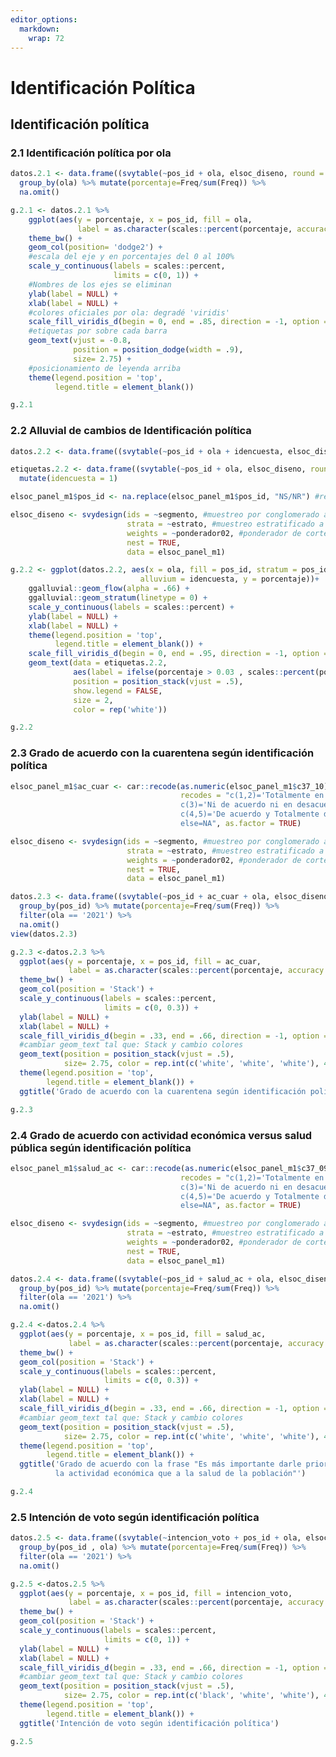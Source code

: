 ```yaml
---
editor_options: 
  markdown: 
    wrap: 72
---
```


# Identificación Política



## Identificación política

### 2.1 Identificación política por ola

<!-- ### 2.1 Identificación política por ola -->

```r
datos.2.1 <- data.frame((svytable(~pos_id + ola, elsoc_diseno, round = F))) %>%
  group_by(ola) %>% mutate(porcentaje=Freq/sum(Freq)) %>%
  na.omit()
```

```r
g.2.1 <- datos.2.1 %>% 
    ggplot(aes(y = porcentaje, x = pos_id, fill = ola, 
               label = as.character(scales::percent(porcentaje, accuracy = .1)))) +
    theme_bw() + 
    geom_col(position= 'dodge2') +
    #escala del eje y en porcentajes del 0 al 100%
    scale_y_continuous(labels = scales::percent,
                       limits = c(0, 1)) +
    #Nombres de los ejes se eliminan
    ylab(label = NULL) +
    xlab(label = NULL) +
    #colores oficiales por ola: degradé 'viridis'
    scale_fill_viridis_d(begin = 0, end = .85, direction = -1, option = 'viridis') +
    #etiquetas por sobre cada barra
    geom_text(vjust = -0.8,
              position = position_dodge(width = .9),
              size= 2.75) +
    #posicionamiento de leyenda arriba
    theme(legend.position = 'top',
          legend.title = element_blank())

g.2.1
```
### 2.2 Alluvial de cambios de Identificación política

<!-- ### 2.2 Alluvial de cambios de Identificación política (+o-) -->

```r
datos.2.2 <- data.frame((svytable(~pos_id + ola + idencuesta, elsoc_diseno, round = F))) %>% dplyr::filter(Freq>0)  %>% group_by(ola) %>% mutate(porcentaje=Freq/sum(Freq)) %>% na.omit()

etiquetas.2.2 <- data.frame((svytable(~pos_id + ola, elsoc_diseno, round = F))) %>% group_by(ola) %>% mutate(porcentaje=Freq/sum(Freq)) %>% na.omit() %>% 
  mutate(idencuesta = 1)

elsoc_panel_m1$pos_id <- na.replace(elsoc_panel_m1$pos_id, "NS/NR") #recode NA en categoría "NS/NR"

elsoc_diseno <- svydesign(ids = ~segmento, #muestreo por conglomerado a nivel de manzanas (segmento)
                          strata = ~estrato, #muestreo estratificado a nivel ciudad (estato)
                          weights = ~ponderador02, #ponderador de corte transversal
                          nest = TRUE,
                          data = elsoc_panel_m1)
```

```r

g.2.2 <- ggplot(datos.2.2, aes(x = ola, fill = pos_id, stratum = pos_id,
                             alluvium = idencuesta, y = porcentaje))+
    ggalluvial::geom_flow(alpha = .66) + 
    ggalluvial::geom_stratum(linetype = 0) +
    scale_y_continuous(labels = scales::percent) + 
    ylab(label = NULL) +
    xlab(label = NULL) + 
    theme(legend.position = 'top',
          legend.title = element_blank()) +
    scale_fill_viridis_d(begin = 0, end = .95, direction = -1, option = 'viridis') +
    geom_text(data = etiquetas.2.2, 
              aes(label = ifelse(porcentaje > 0.03 , scales::percent(porcentaje, accuracy = .1),"")),
              position = position_stack(vjust = .5),
              show.legend = FALSE,
              size = 2,
              color = rep('white'))

g.2.2
```

### 2.3 Grado de acuerdo con la cuarentena según identificación política

<!-- ### 2.3 Grado de acuerdo con la cuarentena según identificación política -->

```r
elsoc_panel_m1$ac_cuar <- car::recode(as.numeric(elsoc_panel_m1$c37_10), 
                                      recodes = "c(1,2)='Totalmente en desacuerdo y En desacuerdo';
                                      c(3)='Ni de acuerdo ni en desacuerdo'; 
                                      c(4,5)='De acuerdo y Totalmente de acuerdo';
                                      else=NA", as.factor = TRUE) 

elsoc_diseno <- svydesign(ids = ~segmento, #muestreo por conglomerado a nivel de manzanas (segmento)
                          strata = ~estrato, #muestreo estratificado a nivel ciudad (estato)
                          weights = ~ponderador02, #ponderador de corte transversal
                          nest = TRUE,
                          data = elsoc_panel_m1)
```

```r
datos.2.3 <- data.frame((svytable(~pos_id + ac_cuar + ola, elsoc_diseno, round = F))) %>%
  group_by(pos_id) %>% mutate(porcentaje=Freq/sum(Freq)) %>%
  filter(ola == '2021') %>%
  na.omit()
view(datos.2.3)
```


```r
g.2.3 <-datos.2.3 %>% 
  ggplot(aes(y = porcentaje, x = pos_id, fill = ac_cuar, 
             label = as.character(scales::percent(porcentaje, accuracy = .1)))) + 
  theme_bw() + 
  geom_col(position = 'Stack') +
  scale_y_continuous(labels = scales::percent,
                     limits = c(0, 0.3)) +
  ylab(label = NULL) +
  xlab(label = NULL) +
  scale_fill_viridis_d(begin = .33, end = .66, direction = -1, option = 'viridis') +
  #cambiar geom_text tal que: Stack y cambio colores
  geom_text(position = position_stack(vjust = .5),
            size= 2.75, color = rep.int(c('white', 'white', 'white'), 4)) + 
  theme(legend.position = 'top',
        legend.title = element_blank()) +
  ggtitle('Grado de acuerdo con la cuarentena según identificación política')

g.2.3
```

### 2.4 Grado de acuerdo con actividad económica versus salud pública según identificación política

<!-- ### 2.4 Grado de acuerdo con la frase "Es más importante darle prioridad a la actividad económica que a la salud de la población" según identificación política -->

```r
elsoc_panel_m1$salud_ac <- car::recode(as.numeric(elsoc_panel_m1$c37_09), 
                                      recodes = "c(1,2)='Totalmente en desacuerdo y En desacuerdo';
                                      c(3)='Ni de acuerdo ni en desacuerdo'; 
                                      c(4,5)='De acuerdo y Totalmente de acuerdo';
                                      else=NA", as.factor = TRUE)

elsoc_diseno <- svydesign(ids = ~segmento, #muestreo por conglomerado a nivel de manzanas (segmento)
                          strata = ~estrato, #muestreo estratificado a nivel ciudad (estato)
                          weights = ~ponderador02, #ponderador de corte transversal
                          nest = TRUE,
                          data = elsoc_panel_m1)
```

```r
datos.2.4 <- data.frame((svytable(~pos_id + salud_ac + ola, elsoc_diseno, round = F))) %>%
  group_by(pos_id) %>% mutate(porcentaje=Freq/sum(Freq)) %>%
  filter(ola == '2021') %>%
  na.omit()
```


```r
g.2.4 <-datos.2.4 %>% 
  ggplot(aes(y = porcentaje, x = pos_id, fill = salud_ac, 
             label = as.character(scales::percent(porcentaje, accuracy = .1)))) + 
  theme_bw() + 
  geom_col(position = 'Stack') +
  scale_y_continuous(labels = scales::percent,
                     limits = c(0, 0.3)) +
  ylab(label = NULL) +
  xlab(label = NULL) +
  scale_fill_viridis_d(begin = .33, end = .66, direction = -1, option = 'viridis') +
  #cambiar geom_text tal que: Stack y cambio colores
  geom_text(position = position_stack(vjust = .5),
            size= 2.75, color = rep.int(c('white', 'white', 'white'), 4)) + 
  theme(legend.position = 'top',
        legend.title = element_blank()) +
  ggtitle('Grado de acuerdo con la frase "Es más importante darle prioridad a 
          la actividad económica que a la salud de la población"')

g.2.4
```

### 2.5 Intención de voto según identificación política

<!-- ### 2.5 Intención de voto según identificación política -->

```r
datos.2.5 <- data.frame((svytable(~intencion_voto + pos_id + ola, elsoc_diseno, round = F))) %>%
  group_by(pos_id , ola) %>% mutate(porcentaje=Freq/sum(Freq)) %>%
  filter(ola == '2021') %>%
  na.omit()
```

```r
g.2.5 <-datos.2.5 %>% 
  ggplot(aes(y = porcentaje, x = pos_id, fill = intencion_voto, 
             label = as.character(scales::percent(porcentaje, accuracy = .1)))) + 
  theme_bw() + 
  geom_col(position = 'Stack') +
  scale_y_continuous(labels = scales::percent,
                     limits = c(0, 1)) +
  ylab(label = NULL) +
  xlab(label = NULL) +
  scale_fill_viridis_d(begin = .33, end = .66, direction = -1, option = 'viridis') +
  #cambiar geom_text tal que: Stack y cambio colores
  geom_text(position = position_stack(vjust = .5),
            size= 2.75, color = rep.int(c('black', 'white', 'white'), 4)) + 
  theme(legend.position = 'top',
        legend.title = element_blank()) +
  ggtitle('Intención de voto según identificación política')

g.2.5
```

